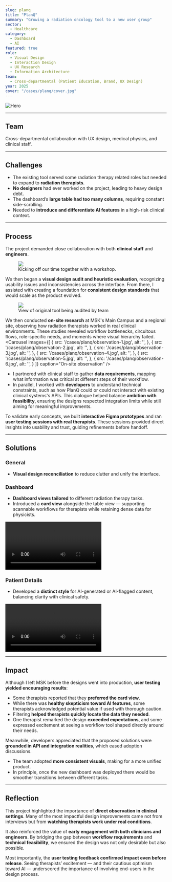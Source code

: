 ```yaml
---
slug: planq
title: "PlanQ"
summary: "Growing a radiation oncology tool to a new user group"
sector:
  - Healthcare
category: 
  - Dashboard
  - AI
featured: true
role:
  - Visual Design
  - Interaction Design
  - UX Research
  - Information Architecture
team:
  - Cross-departmental (Patient Education, Brand, UX Design)
year: 2025
cover: "/cases/planq/cover.jpg"
---
```


![Hero](/cases/planq/cover.jpg)

---

## Team
Cross-departmental collaboration with UX design, medical physics, and clinical staff.  

---

## Challenges

- The existing tool served some radiation therapy related roles but needed to expand to **radiation therapists**.  
- **No designers** had ever worked on the project, leading to heavy design debt.  
- The dashboard’s **large table had too many columns**, requiring constant side-scrolling.  
- Needed to **introduce and differentiate AI features** in a high-risk clinical context.  

---

## Process

The project demanded close collaboration with both **clinical staff** and **engineers**. 

<figure>
  <img src="/cases/planq/workshop.jpg" />
  <figcaption>Kicking off our time together with a workshop.</figcaption>
</figure>

We then began a **visual design audit and heuristic evaluation**, recognizing usability issues and inconsistencies across the interface. From there, I assisted with creating a foundation for **consistent design standards** that would scale as the product evolved.  

<figure>
  <img src="/cases/planq/audit.jpg" />
  <figcaption>View of original tool being audited by team</figcaption>
</figure>

We then conducted **on-site research** at MSK's Main Campus and a regional site, observing how radiation therapists worked in real clinical environments. These studies revealed workflow bottlenecks, circuitous flows, role-specific needs, and moments where visual hierarchy failed.  
<Carousel
  images={[
    {
      src: '/cases/planq/observation-1.jpg',
      alt: '',
    },
    {
      src: '/cases/planq/observation-2.jpg',
      alt: '',
    },
        {
      src: '/cases/planq/observation-3.jpg',
      alt: '',
    },
        {
      src: '/cases/planq/observation-4.jpg',
      alt: '',
    },
            {
      src: '/cases/planq/observation-5.jpg',
      alt: '',
    },
                {
      src: '/cases/planq/observation-6.jpg',
      alt: '',
    }
  ]}
      caption="On-site observation"
/>

- I partnered with clinical staff to gather **data requirements**, mapping what information was critical at different steps of their workflow. 
- In parallel, I worked with **developers** to understand technical constraints, such as how PlanQ could or could not interact with existing clinical systems's APIs. This dialogue helped balance **ambition with feasibility**, ensuring the designs respected integration limits while still aiming for meaningful improvements.  

To validate early concepts, we built **interactive Figma prototypes** and ran **user testing sessions with real therapists**. These sessions provided direct insights into usability and trust, guiding refinements before handoff.  

---

## Solutions

### General
- **Visual design reconciliation** to reduce clutter and unify the interface.  

### Dashboard
- **Dashboard views tailored** to different radiation therapy tasks.  
- Introduced a **card view** alongside the table view — supporting scannable workflows for therapists while retaining dense data for physicists. 

<video
  src="/cases/planq/card.mov"
  autoPlay
  loop
  controls
  playsInline
  className="rounded-xl shadow"
/>

### Patient Details
- Developed a **distinct style** for AI-generated or AI-flagged content, balancing clarity with clinical safety.  

<video
  src="/cases/planq/ai.mov"
  autoPlay
  loop
  controls
  playsInline
  className="rounded-xl shadow"
/>

---


## Impact

Although I left MSK before the designs went into production, **user testing yielded encouraging results**:  

- Some therapists reported that they **preferred the card view**.  
- While there was **healthy skepticism toward AI features**, some therapists acknowledged potential value if used with thorough caution.  
- Filtering **helped therapists quickly locate the data they needed**.  
- One therapist remarked the design **exceeded expectations**, and some expressed excitement at seeing a workflow tool shaped directly around their needs.  

Meanwhile, developers appreciated that the proposed solutions were **grounded in API and integration realities**, which eased adoption discussions.  

- The team adopted **more consistent visuals**, making for a more unified product.  
- In principle, once the new dashboard was deployed there would be smoother transitions between different tasks.  

---

## Reflection

This project highlighted the importance of **direct observation in clinical settings**. Many of the most impactful design improvements came not from interviews but from **watching therapists work under real conditions**.  

It also reinforced the value of **early engagement with both clinicians and engineers**. By bridging the gap between **workflow requirements** and **technical feasibility**, we ensured the design was not only desirable but also possible.  

Most importantly, the **user testing feedback confirmed impact even before release**. Seeing therapists’ excitement — and their cautious optimism toward AI — underscored the importance of involving end-users in the design process.  
